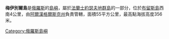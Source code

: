 '''梅伊別爾島'''是[[俄羅斯|俄羅斯]]的[[島嶼|島嶼]]，屬於[[法蘭士約瑟夫地群島|法蘭士約瑟夫地群島]]的一部分，位於[[布留斯島|布留斯島]]西南4公里，由[[阿爾漢格爾斯克州|阿爾漢格爾斯克州]]負責管轄，面積55平方公里，最高點海拔高度356米。

[[Category:俄羅斯島嶼|Category:俄羅斯島嶼]]
{{Russia-geo-stub}}